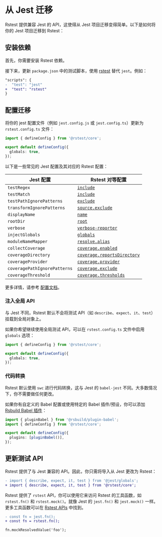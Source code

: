 # 从 Jest 迁移

Rstest 提供兼容 Jest 的 API，这使得从 Jest 项目迁移变得简单。以下是如何将你的 Jest 项目迁移到 Rstest：

## 安装依赖

首先，你需要安装 Rstest 依赖。


<PackageManagerTabs command="add @rstest/core -D" />

接下来，更新 `package.json` 中的测试脚本，使用 [rstest](/guide/basic/cli) 替代 `jest`。例如：

```diff
"scripts": {
-  "test": "jest"
+  "test": "rstest"
}
```

## 配置迁移

将你的 jest 配置文件（例如 `jest.config.js` 或 `jest.config.ts`）更新为 `rstest.config.ts` 文件：

```ts title='rstest.config.ts'
import { defineConfig } from '@rstest/core';

export default defineConfig({
  globals: true,
});
```

以下是一些常见的 Jest 配置及其对应的 Rstest 配置：

| Jest 配置                    | Rstest 对等配置                                                       |
| ---------------------------- | --------------------------------------------------------------------- |
| `testRegex`                  | [`include`](/config/test/include)                                     |
| `testMatch`                  | [`include`](/config/test/include)                                     |
| `testPathIgnorePatterns`     | [`exclude`](/config/test/exclude)                                     |
| `transformIgnorePatterns`    | [`source.exclude`](/config/build/source#sourceexclude)                |
| `displayName`                | [`name`](/config/test/name)                                           |
| `rootDir`                    | [`root`](/config/test/root)                                           |
| `verbose`                    | [`verbose-reporter`](/config/test/reporters#verbose-reporter)         |
| `injectGlobals`              | [`globals`](/config/test/globals)                                     |
| `moduleNameMapper`           | [`resolve.alias`](/config/build/resolve#resolvealias)                 |
| `collectCoverage`            | [`coverage.enabled`](/config/test/coverage#enabled)                   |
| `coverageDirectory`          | [`coverage.reportsDirectory`](/config/test/coverage#reportsdirectory) |
| `coverageProvider`           | [`coverage.provider`](/config/test/coverage#provider)                 |
| `coveragePathIgnorePatterns` | [`coverage.exclude`](/config/test/coverage#exclude)                   |
| `coverageThreshold`          | [`coverage.thresholds`](/config/test/coverage#thresholds)             |

更多详情，请参考 [配置文档](/config)。

### 注入全局 API

与 Jest 不同，Rstest 默认不会将测试 API（如 `describe`、`expect`、`it`、`test`）挂载到全局对象上。

如果你希望继续使用全局测试 API，可以在 `rstest.config.ts` 文件中启用 `globals` 选项：

```ts title='rstest.config.ts'
import { defineConfig } from '@rstest/core';

export default defineConfig({
  globals: true,
});
```

### 代码转换

Rstest 默认使用 `swc` 进行代码转换，这与 Jest 的 `babel-jest` 不同。大多数情况下，你不需要做任何更改。

如果你有自定义的 Babel 配置或使用特定的 Babel 插件/预设，你可以添加 [Rsbuild Babel 插件](https://rsbuild.rs/zh/plugins/list/plugin-babel)：

```ts title='rstest.config.ts'
import { pluginBabel } from '@rsbuild/plugin-babel';
import { defineConfig } from '@rstest/core';

export default defineConfig({
  plugins: [pluginBabel()],
});
```

## 更新测试 API

Rstest 提供了与 Jest 兼容的 API。因此，你只需将导入从 Jest 更改为 Rstest：

```diff
- import { describe, expect, it, test } from '@jest/globals';
+ import { describe, expect, it, test } from '@rstest/core';
```

Rstest 提供了 `rstest` API，你可以使用它来访问 Rstest 的工具函数，如 `rstest.fn()` 和 `rstest.mock()`。就像 Jest 的 `jest.fn()` 和 `jest.mock()` 一样。更多工具函数可以在 [Rstest APIs](/api/) 中找到。

```diff
- const fn = jest.fn();
+ const fn = rstest.fn();

fn.mockResolvedValue('foo');
```
